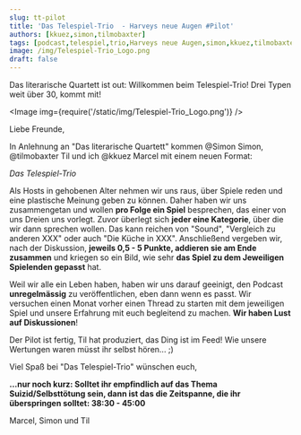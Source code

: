 ```yaml
---
slug: tt-pilot
title: 'Das Telespiel-Trio  - Harveys neue Augen #Pilot'
authors: [kkuez,simon,tilmobaxter]
tags: [podcast,telespiel,trio,Harveys neue Augen,simon,kkuez,tilmobaxter]
image: /img/Telespiel-Trio_Logo.png
draft: false
---
```



Das literarische Quartett ist out: Willkommen beim Telespiel-Trio!
Drei Typen weit über 30, kommt  mit!

<Image img={require('/static/img/Telespiel-Trio_Logo.png')} />

<!--truncate-->

Liebe Freunde,

In Anlehnung an "Das literarische Quartett" kommen @Simon Simon, @tilmobaxter Til und ich @kkuez Marcel mit einem neuen Format:

*Das Telespiel-Trio*

Als Hosts in gehobenen Alter nehmen wir uns raus, über Spiele reden und eine plastische Meinung geben zu können. Daher haben wir uns zusammengetan und wollen **pro Folge ein Spiel** besprechen, das einer von uns Dreien uns vorlegt.
Zuvor überlegt sich **jeder eine Kategorie**, über die wir dann sprechen wollen. Das kann reichen von "Sound", "Vergleich zu anderen XXX" oder auch "Die Küche in XXX".
Anschließend vergeben wir, nach der Diskussion, **jeweils 0,5 - 5 Punkte, addieren sie am Ende zusammen** und kriegen so ein Bild, wie sehr **das Spiel zu dem Jeweiligen Spielenden gepasst** hat.

Weil wir alle ein Leben haben, haben wir uns darauf geeinigt, den Podcast **unregelmässig** zu veröffentlichen, eben dann wenn es passt. Wir versuchen einen Monat vorher einen Thread zu starten mit dem jeweiligen Spiel und unsere Erfahrung mit euch begleitend zu machen. **Wir haben Lust auf Diskussionen**!

Der Pilot ist fertig, Til hat produziert, das Ding ist im Feed!
Wie unsere Wertungen waren müsst ihr selbst hören... ;)

Viel Spaß bei "Das Telespiel-Trio" wünschen euch,

 **...nur noch kurz: Solltet ihr empfindlich auf das Thema Suizid/Selbsttötung sein, dann ist das die Zeitspanne, die ihr überspringen solltet:
                  38:30 - 45:00**

Marcel, Simon und Til
<ReactPlayer
    width="100%"
    height="50px"
    controls
    url='https://m10z.picnotes.de/DasTelespielTrio/TelespielTrio_pilot.mp3'
/>
